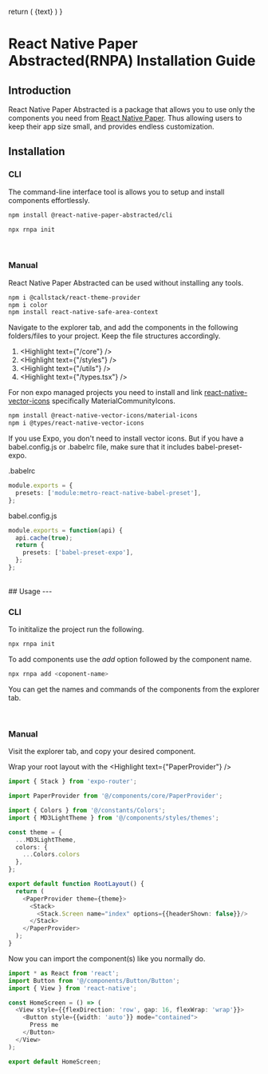   return (
    <span className="bg-zinc-100 dark:bg-zinc-700 text-sm p-[3px] rounded-xl px-3">{text}</span>
  )
}

# React Native Paper Abstracted(RNPA) Installation Guide

## Introduction
React Native Paper Abstracted is a package that allows you to use only the components you need from [React Native Paper](https://reactnativepaper.com).
Thus allowing users to keep their app size small, and provides endless customization.

## Installation

### CLI
The command-line interface tool is allows you to setup and install components effortlessly.

```bash
npm install @react-native-paper-abstracted/cli
```

```bash
npx rnpa init
```
<br />

### Manual
React Native Paper Abstracted can be used without installing any tools.

```bash
npm i @callstack/react-theme-provider
npm i color
npm install react-native-safe-area-context
```
Navigate to the explorer tab, and add the components in the following folders/files to your project.
Keep the file structures accordingly.

1. <Highlight text={"/core"} />
2. <Highlight text={"/styles"} />
3. <Highlight text={"/utils"} />
4. <Highlight text={"/types.tsx"} />

For non expo managed projects you need to install and link [react-native-vector-icons](https://github.com/oblador/react-native-vector-icons)
specifically MaterialCommunityIcons.

```bash
npm install @react-native-vector-icons/material-icons
npm i @types/react-native-vector-icons
```

If you use Expo, you don't need to install vector icons. But if you have a babel.config.js or .babelrc file, make sure that it includes
babel-preset-expo.

.babelrc
```ts
module.exports = {
  presets: ['module:metro-react-native-babel-preset'],
};
```

babel.config.js
```ts
module.exports = function(api) {
  api.cache(true);
  return {
    presets: ['babel-preset-expo'],
  };
};
```
<br />
## Usage
---

### CLI

To inititalize the project run the following.
```bash
npx rnpa init
```

To add components use the *add* option followed by the component name.
```bash
npx rnpa add <coponent-name>
```
You can get the names and commands of the components from the explorer tab.

<br />

### Manual
Visit the explorer tab, and copy your desired component.

Wrap your root layout with the <Highlight text={"PaperProvider"} />

```ts
import { Stack } from 'expo-router';

import PaperProvider from '@/components/core/PaperProvider';

import { Colors } from '@/constants/Colors';
import { MD3LightTheme } from '@/components/styles/themes';

const theme = {
  ...MD3LightTheme,
  colors: {
    ...Colors.colors
  },
};

export default function RootLayout() {
  return (
    <PaperProvider theme={theme}>
      <Stack>
        <Stack.Screen name="index" options={{headerShown: false}}/>
      </Stack>
    </PaperProvider>
  );
}
```

Now you can import the component(s) like you normally do.

```ts
import * as React from 'react';
import Button from '@/components/Button/Button';
import { View } from 'react-native';

const HomeScreen = () => (
  <View style={{flexDirection: 'row', gap: 16, flexWrap: 'wrap'}}>
    <Button style={{width: 'auto'}} mode="contained">
      Press me
    </Button>  
  </View>
);

export default HomeScreen;
```
